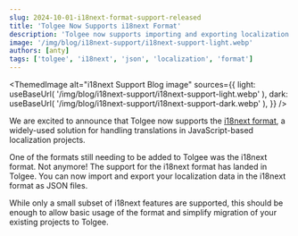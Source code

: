 ```yaml
---
slug: 2024-10-01-i18next-format-support-released
title: 'Tolgee Now Supports i18next Format'
description: 'Tolgee now supports importing and exporting localization data in the i18next JSON format.'
image: '/img/blog/i18next-support/i18next-support-light.webp'
authors: [anty]
tags: ['tolgee', 'i18next', 'json', 'localization', 'format']
---
```



<ThemedImage
  alt="i18next Support Blog image"
  sources={{
    light: useBaseUrl(
      '/img/blog/i18next-support/i18next-support-light.webp'
    ),
    dark: useBaseUrl(
      '/img/blog/i18next-support/i18next-support-dark.webp'
    ),
  }}
/>

We are excited to announce that Tolgee now supports the [i18next format](https://www.i18next.com/), a widely-used solution for handling translations in JavaScript-based localization projects.

<!--truncate-->

One of the formats still needing to be added to Tolgee was the i18next format. Not anymore! The support for the i18next format has landed in Tolgee. You can now import and export your localization data in the i18next format as JSON files.

While only a small subset of i18next features are supported, this should be enough to allow basic usage of the format and simplify migration of your existing projects to Tolgee.
